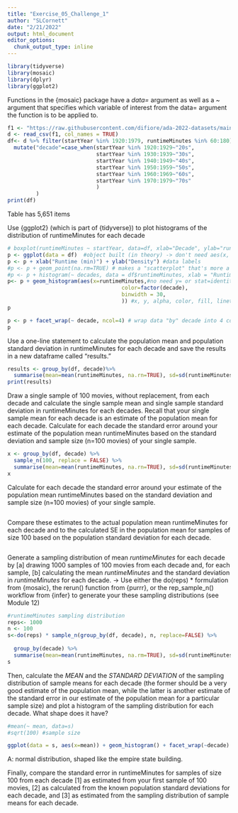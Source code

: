 ```yaml
---
title: "Exercise_05_Challenge_1"
author: "SLCornett"
date: "2/21/2022"
output: html_document
editor_options: 
  chunk_output_type: inline
---
```


```r
library(tidyverse)
library(mosaic)
library(dplyr)
library(ggplot2)
```
Functions in the {mosaic} package have a *data=* argument as well as a *~* argument that specifies which variable of interest from the data= argument the function is to be applied to.

```r
f1 <- "https://raw.githubusercontent.com/difiore/ada-2022-datasets/main/IMDB-movies.csv"
d <- read_csv(f1, col_names = TRUE)
df<- d %>% filter(startYear %in% 1920:1979, runtimeMinutes %in% 60:180) %>%
  mutate("decade"=case_when(startYear %in% 1920:1929~"20s",
                            startYear %in% 1930:1939~"30s",
                            startYear %in% 1940:1949~"40s",
                            startYear %in% 1950:1959~"50s",
                            startYear %in% 1960:1969~"60s",
                            startYear %in% 1970:1979~"70s"
                            )
         )
print(df)
```
Table has 5,651 items

Use {ggplot2} (which is part of {tidyverse}) to plot histograms of the distribution of runtimeMinutes for each decade
```r
# boxplot(runtimeMinutes ~ startYear, data=df, xlab="Decade", ylab="runtime (min)") #test that decade works in general, it does
p <- ggplot(data = df)  #object built (in theory) -> don't need aes(x, y) here because R gets confused and angry
p <- p + xlab("Runtime (min)") + ylab("Density") #data labels
#p <- p + geom_point(na.rm=TRUE) # makes a "scatterplot" that's more a bar graph of dots
#p <- p + histogram(~ decades, data = df$runtimeMinutes, xlab = "Runtime (min)") #incompatible and also just doesn't work with ggplot2, or on its own
p<- p + geom_histogram(aes(x=runtimeMinutes,#no need y= or stat=identity
                                    color=factor(decade),
                                    binwidth = 30,
                                    )) #x, y, alpha, color, fill, linetype, size, weight
p

p <- p + facet_wrap(~ decade, ncol=4) # wrap data "by" decade into 4 columns
p
```

Use a one-line statement to calculate the population mean and population standard deviation in runtimeMinutes for each decade and save the results in a new dataframe called "results."
```r
results <- group_by(df, decade)%>%
  summarise(mean=mean(runtimeMinutes, na.rn=TRUE), sd=sd(runtimeMinutes, na.rm=TRUE))
print(results)
```

Draw a single sample of 100 movies, without replacement, from each decade and calculate the single sample mean and single sample standard deviation in runtimeMinutes for each decades. Recall that your single sample mean for each decade is an estimate of the population mean for each decade. Calculate for each decade the standard error around your estimate of the population mean runtimeMinutes based on the standard deviation and sample size (n=100 movies) of your single sample.
```r
x <- group_by(df, decade) %>%
  sample_n(100, replace = FALSE) %>%
  summarise(mean=mean(runtimeMinutes, na.rn=TRUE), sd=sd(runtimeMinutes, na.rm=TRUE))
x
```
Calculate for each decade the standard error around your estimate of the population mean runtimeMinutes based on the standard deviation and sample size (n=100 movies) of your single sample.
```r

```

Compare these estimates to the actual population mean runtimeMinutes for each decade and to the calculated SE in the population mean for samples of size 100 based on the population standard deviation for each decade.
```r

```

Generate a sampling distribution of mean *runtimeMinutes* for each decade by 
[a] drawing 1000 samples of 100 movies from each decade and, for each sample, 
[b] calculating the mean *runtimeMinutes* and the standard deviation in *runtimeMinutes* for each decade. 
-> Use either the do(reps) * formulation from {mosaic}, the rerun() function from {purrr}, or the rep_sample_n() workflow from {infer} to generate your these sampling distributions (see Module 12)
```r
#runtimeMinutes sampling distribution
reps<- 1000
n <- 100
s<-do(reps) * sample_n(group_by(df, decade), n, replace=FALSE) %>%
  
  group_by(decade) %>% 
  summarise(mean=mean(runtimeMinutes, na.rm=TRUE), sd=sd(runtimeMinutes, na.rm=TRUE))
s
```

Then, calculate the *MEAN* and the *STANDARD DEVIATION* of the sampling distribution of sample means for each decade (the former should be a very good estimate of the population mean, while the latter is another estimate of the standard error in our estimate of the population mean for a particular sample size) and plot a histogram of the sampling distribution for each decade. What shape does it have?
```r
#mean(~ mean, data=s)
#sqrt(100) #sample size

ggplot(data = s, aes(x=mean)) + geom_histogram() + facet_wrap(~decade)
```
A: normal distribution, shaped like the empire state building. 


Finally, compare the standard error in runtimeMinutes for samples of size 100 from each decade 
[1] as estimated from your first sample of 100 movies, 
[2] as calculated from the known population standard deviations for each decade, and 
[3] as estimated from the sampling distribution of sample means for each decade.
```r

```


